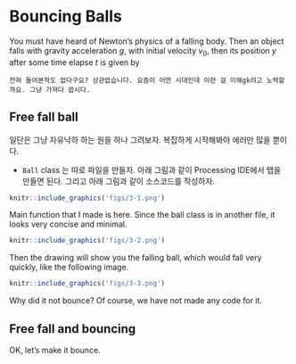 
# Bouncing Balls {#ball}

You must have heard of Newton's physics of a falling body. Then an object falls with gravity acceleration $g$, with initial velocity $v_0$, then its position $y$ after some time elapse $t$ is given by

\begin{align}
    y(t) & = y_0 + v_0 t + \frac{1}{2} g t^2 \\
    v(t) & = v_0 t + g t
\end{align}


    전혀 들어본적도 없다구요? 상관없습니다. 요즘이 어떤 시대인데 이런 걸 이해gk려고 노력할까요. 그냥 가져다 씁시다.
    


## Free fall ball
일단은 그냥 자유낙하 하는 원을 하나 그려보자. 복잡하게 시작해봐야 에러만 많을 뿐이다.

- `Ball` class 는 따로 파일을 만들자. 아래 그림과 같이 Processing IDE에서 탭을 만들면 된다.
그리고 아래 그림과 같이 소스코드를 작성하자.

```r
knitr::include_graphics('figs/3-1.png')
```

Main function that I made is here. Since the ball class is in another file, it looks very concise and minimal.

```r
knitr::include_graphics('figs/3-2.png')
```

Then the drawing will show you the falling ball, which would fall very quickly, like the following image.

```r
knitr::include_graphics('figs/3-3.png')
```

Why did it not bounce? Of course, we have not made any code for it.

## Free fall and bouncing

OK, let's make it bounce.